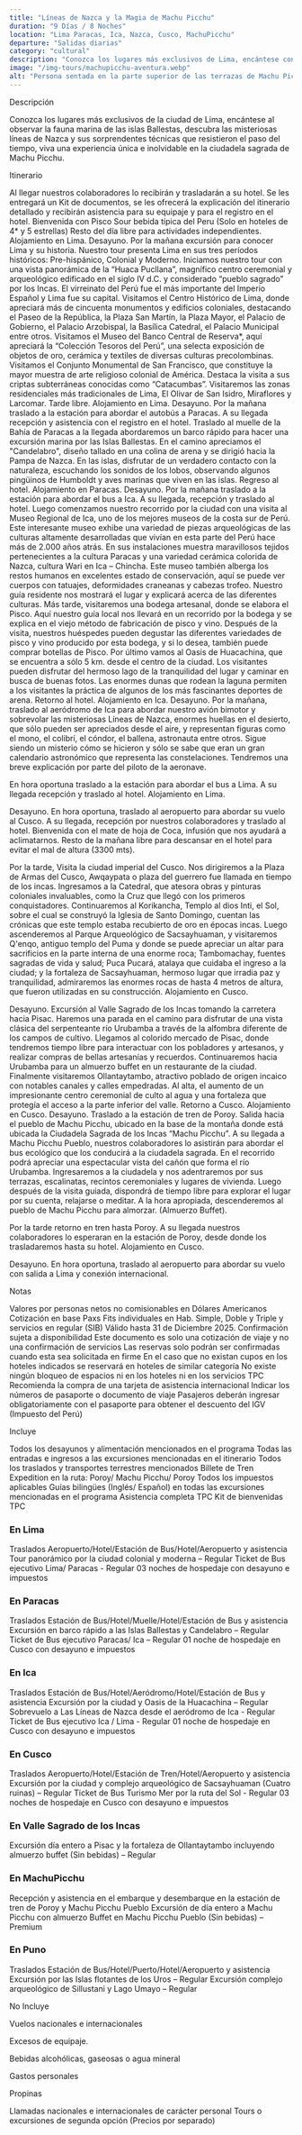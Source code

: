 ```yaml
---
title: "Líneas de Nazca y la Magia de Machu Picchu"
duration: "9 Días / 8 Noches"
location: "Lima Paracas, Ica, Nazca, Cusco, MachuPicchu"
departure: "Salidas diarias"
category: "cultural"
description: "Conozca los lugares más exclusivos de Lima, encántese con la fauna marina de las Islas Ballestas, descubra las misteriosas Líneas de Nazca y viva una experiencia única e inolvidable en Machu Picchu."
image: "/img-tours/machupicchu-aventura.webp"
alt: "Persona sentada en la parte superior de las terrazas de Machu Picchu contenplando la ciudadela y Huayna Picchu"
---
```



<H2Tours> Descripción </H2Tours>

Conozca los lugares más exclusivos de la ciudad de Lima, encántese al observar la fauna marina de las islas Ballestas, descubra las misteriosas líneas de Nazca y sus sorprendentes técnicas que resistieron el paso del tiempo, viva una experiencia única e inolvidable en la ciudadela sagrada de Machu Picchu.

<section id="itinerario"  class="mt-16">

<H2Tours> Itinerario </H2Tours>

<ItineraryDay day="1" title="Lima">
  Al llegar nuestros colaboradores lo recibirán y trasladarán a su hotel. Se les
  entregará un Kit de documentos, se les ofrecerá la explicación del itinerario
  detallado y recibirán asistencia para su equipaje y para el registro en el
  hotel. Bienvenida con Pisco Sour bebida típica del Peru (Solo en hoteles de 4*
  y 5 estrellas) Resto del día libre para actividades independientes.
  Alojamiento en Lima.
</ItineraryDay>

<ItineraryDay day="2" title="Lima">
  Desayuno. Por la mañana excursión para conocer Lima y su historia. Nuestro
  tour presenta Lima en sus tres períodos históricos: Pre-hispánico, Colonial y
  Moderno. Iniciamos nuestro tour con una vista panorámica de la “Huaca
  Pucllana”, magnífico centro ceremonial y arqueológico edificado en el siglo IV
  d.C. y considerado “pueblo sagrado” por los Incas. El virreinato del Perú fue
  el más importante del Imperio Español y Lima fue su capital. Visitamos el
  Centro Histórico de Lima, donde apreciará más de cincuenta monumentos y
  edificios coloniales, destacando el Paseo de la República, la Plaza San
  Martín, la Plaza Mayor, el Palacio de Gobierno, el Palacio Arzobispal, la
  Basílica Catedral, el Palacio Municipal entre otros. Visitamos el Museo del
  Banco Central de Reserva*, aquí apreciará la “Colección Tesoros del Perú”, una
  selecta exposición de objetos de oro, cerámica y textiles de diversas culturas
  precolombinas. Visitamos el Conjunto Monumental de San Francisco, que
  constituye la mayor muestra de arte religioso colonial de América. Destaca la
  visita a sus criptas subterráneas conocidas como “Catacumbas”. Visitaremos las
  zonas residenciales más tradicionales de Lima, El Olivar de San Isidro,
  Miraflores y Larcomar. Tarde libre. Alojamiento en Lima.
</ItineraryDay>

<ItineraryDay day="3" title="Lima / Paracas">
  Desayuno. Por la mañana traslado a la estación para abordar el autobús a
  Paracas. A su llegada recepción y asistencia con el registro en el hotel.
  Traslado al muelle de la Bahía de Paracas a la llegada abordaremos un barco
  rápido para hacer una excursión marina por las Islas Ballestas. En el camino
  apreciamos el "Candelabro", diseño tallado en una colina de arena y se dirigió
  hacia la Pampa de Nazca. En las islas, disfrutar de un verdadero contacto con
  la naturaleza, escuchando los sonidos de los lobos, observando algunos
  pingüinos de Humboldt y aves marinas que viven en las islas. Regreso al hotel.
  Alojamiento en Paracas.
</ItineraryDay>

<ItineraryDay day="4" title="Paracas / Ica">
  Desayuno. Por la mañana traslado a la estación para abordar el bus a Ica. A su
  llegada, recepción y traslado al hotel. Luego comenzamos nuestro recorrido por
  la ciudad con una visita al Museo Regional de Ica, uno de los mejores museos
  de la costa sur de Perú. Este interesante museo exhibe una variedad de piezas
  arqueológicas de las culturas altamente desarrolladas que vivían en esta parte
  del Perú hace más de 2.000 años atrás. En sus instalaciones muestra
  maravillosos tejidos pertenecientes a la cultura Paracas y una variedad
  cerámica colorida de Nazca, cultura Wari en Ica – Chincha. Este museo también
  alberga los restos humanos en excelentes estado de conservación, aquí se puede
  ver cuerpos con tatuajes, deformidades craneanas y cabezas trofeo. Nuestro
  guía residente nos mostrará el lugar y explicará acerca de las diferentes
  culturas. Más tarde, visitaremos una bodega artesanal, donde se elabora el
  Pisco. Aquí nuestro guía local nos llevará en un recorrido por la bodega y se
  explica en el viejo método de fabricación de pisco y vino. Después de la
  visita, nuestros huéspedes pueden degustar las diferentes variedades de pisco
  y vino producido por esta bodega, y si lo desea, también puede comprar
  botellas de Pisco. Por último vamos al Oasis de Huacachina, que se encuentra a
  sólo 5 km. desde el centro de la ciudad. Los visitantes pueden disfrutar del
  hermoso lago de la tranquilidad del lugar y caminar en busca de buenas fotos.
  Las enormes dunas que rodean la laguna permiten a los visitantes la práctica
  de algunos de los más fascinantes deportes de arena. Retorno al hotel.
  Alojamiento en Ica.
</ItineraryDay>

<ItineraryDay day="5" title="Ica / Lima">
  Desayuno. Por la mañana, traslado al aeródromo de Ica para abordar nuestro avión bimotor y sobrevolar las misteriosas Líneas de Nazca, enormes huellas en el desierto, que sólo pueden ser apreciados desde el aire, y representan figuras como el mono, el colibrí, el cóndor, el ballena, astronauta entre otros. Sigue siendo un misterio cómo se hicieron y sólo se sabe que eran un gran calendario astronómico que representa las constelaciones. Tendremos una breve explicación por parte del piloto de la aeronave.

En hora oportuna traslado a la estación para abordar el bus a Lima. A su llegada recepción y traslado al hotel. Alojamiento en Lima.

</ItineraryDay>

<ItineraryDay day="6" title="Lima / Cusco">
  Desayuno. En hora oportuna, traslado al aeropuerto para abordar su vuelo al Cusco. A su llegada, recepción por nuestros colaboradores y traslado al hotel. Bienvenida con el mate de hoja de Coca, infusión que nos ayudará a aclimatarnos. Resto de la mañana libre para descansar en el hotel para evitar el mal de altura (3300 mts).

Por la tarde, Visita la ciudad imperial del Cusco. Nos dirigiremos a la Plaza de Armas del Cusco, Awqaypata o plaza del guerrero fue llamada en tiempo de los incas. Ingresamos a la Catedral, que atesora obras y pinturas coloniales invaluables, como la Cruz que llegó con los primeros conquistadores. Continuaremos al Korikancha, Templo al dios Inti, el Sol, sobre el cual se construyó la Iglesia de Santo Domingo, cuentan las crónicas que este templo estaba recubierto de oro en épocas incas. Luego ascenderemos al Parque Arqueológico de Sacsayhuaman, y visitaremos Q'enqo, antiguo templo del Puma y donde se puede apreciar un altar para sacrificios en la parte interna de una enorme roca; Tambomachay, fuentes sagradas de vida y salud; Puca Pucará, atalaya que cuidaba el ingreso a la ciudad; y la fortaleza de Sacsayhuaman, hermoso lugar que irradia paz y tranquilidad, admiraremos las enormes rocas de hasta 4 metros de altura, que fueron utilizadas en su construcción. Alojamiento en Cusco.

</ItineraryDay>

<ItineraryDay day="7" title="Cusco / Valle Sagrado / Cusco">
  Desayuno. Excursión al Valle Sagrado de los Incas tomando la carretera hacia
  Pisac. Haremos una parada en el camino para disfrutar de una vista clásica del
  serpenteante río Urubamba a través de la alfombra diferente de los campos de
  cultivo. Llegamos al colorido mercado de Pisac, donde tendremos tiempo libre
  para interactuar con los pobladores y artesanos, y realizar compras de bellas
  artesanías y recuerdos. Continuaremos hacia Urubamba para un almuerzo buffet
  en un restaurante de la ciudad. Finalmente visitaremos Ollantaytambo,
  atractivo poblado de origen incaico con notables canales y calles empedradas.
  Al alta, el aumento de un impresionante centro ceremonial de culto al agua y
  una fortaleza que protegía el acceso a la parte inferior del valle. Retorno a
  Cusco. Alojamiento en Cusco.
</ItineraryDay>

<ItineraryDay day="8" title="Cusco / MachuPicchu / Cusco">
  Desayuno. Traslado a la estación de tren de Poroy. Salida hacia el pueblo de Machu Picchu, ubicado en la base de la montaña donde está ubicada la Ciudadela Sagrada de los Incas “Machu Picchu”. A su llegada a Machu Picchu Pueblo, nuestros colaboradores lo asistirán para abordar el bus ecológico que los conducirá a la ciudadela sagrada. En el recorrido podrá apreciar una espectacular vista del cañón que forma el río Urubamba. Ingresaremos a la ciudadela y nos adentraremos por sus terrazas, escalinatas, recintos ceremoniales y lugares de vivienda.  Luego después de la visita guiada, dispondrá de tiempo libre para explorar el lugar por su cuenta, relajarse o meditar. A la hora apropiada, descenderemos al pueblo de Machu Picchu para almorzar. (Almuerzo Buffet).

Por la tarde retorno en tren hasta Poroy. A su llegada nuestros colaboradores lo esperaran en la estación de Poroy, desde donde los trasladaremos hasta su hotel. Alojamiento en Cusco.

</ItineraryDay>

<ItineraryDay day="9" title="Cusco / Lima">
  Desayuno. En hora oportuna, traslado al aeropuerto para abordar su vuelo con
  salida a Lima y conexión internacional.
</ItineraryDay>

</section>

<section id="notas" class="mt-16">

<H2Tours> Notas </H2Tours>

<IconListItem icon={NotesIcon}>
  Valores por personas netos no comisionables en Dólares Americanos
</IconListItem>

<IconListItem icon={NotesIcon}>
  Cotización en base Paxs Fits individuales en Hab. Simple, Doble y Triple y
  servicios en regular (SIB)
</IconListItem>

<IconListItem icon={NotesIcon}>
  Válido hasta 31 de Diciembre 2025. Confirmación sujeta a disponibilidad
</IconListItem>

<IconListItem icon={NotesIcon}>
  Este documento es solo una cotización de viaje y no una confirmación de
  servicios
</IconListItem>

<IconListItem icon={NotesIcon}>
  Las reservas solo podrán ser confirmadas cuando esta sea solicitada en firme
</IconListItem>

<IconListItem icon={NotesIcon}>
  En el caso que no existan cupos en los hoteles indicados se reservará en
  hoteles de similar categoría
</IconListItem>

<IconListItem icon={NotesIcon}>
  No existe ningún bloqueo de espacios ni en los hoteles ni en los servicios
</IconListItem>

<IconListItem icon={NotesIcon}>
  TPC Recomienda la compra de una tarjeta de asistencia internacional
</IconListItem>

<IconListItem icon={NotesIcon}>
  Indicar los números de pasaporte o documento de viaje
</IconListItem>

<IconListItem icon={NotesIcon}>
  Pasajeros deberán ingresar obligatoriamente con el pasaporte para obtener el
  descuento del IGV (Impuesto del Perú)
</IconListItem>

</section>

<section id="incluye" class="mt-16">

<H2Tours> Incluye </H2Tours>

<IconListItem icon={IncludesIcon}>
  Todos los desayunos y alimentación mencionados en el programa
</IconListItem>
<IconListItem icon={IncludesIcon}>
  Todas las entradas e ingresos a las excursiones mencionadas en el itinerario
</IconListItem>
<IconListItem icon={IncludesIcon}>
  Todos los traslados y transportes terrestres mencionados
</IconListItem>
<IconListItem icon={IncludesIcon}>
  Billete de Tren Expedition en la ruta: Poroy/ Machu Picchu/ Poroy
</IconListItem>
<IconListItem icon={IncludesIcon}>Todos los impuestos aplicables</IconListItem>
<IconListItem icon={IncludesIcon}>
  Guías bilingües (Inglés/ Español) en todas las excursiones mencionadas en el
  programa
</IconListItem>
<IconListItem icon={IncludesIcon}>Asistencia completa TPC</IconListItem>
<IconListItem icon={IncludesIcon}>Kit de bienvenidas TPC</IconListItem>

### **En Lima**

<IconListItem icon={IncludesIcon}>
  Traslados Aeropuerto/Hotel/Estación de Bus/Hotel/Aeropuerto y asistencia
</IconListItem>
<IconListItem icon={IncludesIcon}>
  Tour panorámico por la ciudad colonial y moderna – Regular
</IconListItem>
<IconListItem icon={IncludesIcon}>
  Ticket de Bus ejecutivo Lima/ Paracas - Regular
</IconListItem>
<IconListItem icon={IncludesIcon}>
  03 noches de hospedaje con desayuno e impuestos
</IconListItem>

### **En Paracas**

<IconListItem icon={IncludesIcon}>
  Traslados Estación de Bus/Hotel/Muelle/Hotel/Estación de Bus y asistencia
</IconListItem>
<IconListItem icon={IncludesIcon}>
  Excursión en barco rápido a las Islas Ballestas y Candelabro – Regular
</IconListItem>
<IconListItem icon={IncludesIcon}>
  Ticket de Bus ejecutivo Paracas/ Ica – Regular
</IconListItem>
<IconListItem icon={IncludesIcon}>
  01 noche de hospedaje en Cusco con desayuno e impuestos
</IconListItem>

### **En Ica**

<IconListItem icon={IncludesIcon}>
  Traslados Estación de Bus/Hotel/Aeródromo/Hotel/Estación de Bus y asistencia
</IconListItem>
<IconListItem icon={IncludesIcon}>
  Excursión por la ciudad y Oasis de la Huacachina – Regular
</IconListItem>
<IconListItem icon={IncludesIcon}>
  Sobrevuelo a Las Líneas de Nazca desde el aeródromo de Ica - Regular
</IconListItem>
<IconListItem icon={IncludesIcon}>
  Ticket de Bus ejecutivo Ica / Lima - Regular
</IconListItem>
<IconListItem icon={IncludesIcon}>
  01 noche de hospedaje en Cusco con desayuno e impuestos
</IconListItem>

### **En Cusco**

<IconListItem icon={IncludesIcon}>
  Traslados Aeropuerto/Hotel/Estación de Tren/Hotel/Aeropuerto y asistencia
</IconListItem>
<IconListItem icon={IncludesIcon}>
  Excursión por la ciudad y complejo arqueológico de Sacsayhuaman (Cuatro
  ruinas) – Regular
</IconListItem>
<IconListItem icon={IncludesIcon}>
  Ticket de Bus Turismo Mer por la ruta del Sol - Regular
</IconListItem>
<IconListItem icon={IncludesIcon}>
  03 noches de hospedaje en Cusco con desayuno e impuestos
</IconListItem>

### **En Valle Sagrado de los Incas**

<IconListItem icon={IncludesIcon}>
  Excursión día entero a Pisac y la fortaleza de Ollantaytambo incluyendo
  almuerzo buffet (Sin bebidas) – Regular
</IconListItem>

### **En MachuPicchu**

<IconListItem icon={IncludesIcon}>
  Recepción y asistencia en el embarque y desembarque en la estación de tren de
  Poroy y Machu Picchu Pueblo
</IconListItem>
<IconListItem icon={IncludesIcon}>
  Excursión de día entero a Machu Picchu con almuerzo Buffet en Machu Picchu
  Pueblo (Sin bebidas) – Premium
</IconListItem>

### **En Puno**

<IconListItem icon={IncludesIcon}>
  Traslados Estación de Bus/Hotel/Puerto/Hotel/Aeropuerto y asistencia
</IconListItem>
<IconListItem icon={IncludesIcon}>
  Excursión por las Islas flotantes de los Uros – Regular
</IconListItem>
<IconListItem icon={IncludesIcon}>
  Excursión complejo arqueológico de Sillustani y Lago Umayo – Regular
</IconListItem>
</section>

<section id="no-incluye" class="mt-16">

<H2Tours> No Incluye </H2Tours>

<IconListItem icon={ExcludesIcon}>
  Vuelos nacionales e internacionales
</IconListItem>

<IconListItem icon={ExcludesIcon}>Excesos de equipaje.</IconListItem>

<IconListItem icon={ExcludesIcon}>
  Bebidas alcohólicas, gaseosas o agua mineral
</IconListItem>

<IconListItem icon={ExcludesIcon}>Gastos personales</IconListItem>

<IconListItem icon={ExcludesIcon}>Propinas</IconListItem>

<IconListItem icon={ExcludesIcon}>
  Llamadas nacionales e internacionales de carácter personal
</IconListItem>

<IconListItem icon={ExcludesIcon}>
  Tours o excursiones de segunda opción (Precios por separado)
</IconListItem>

</section>
